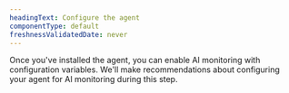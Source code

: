 ```yaml
---
headingText: Configure the agent
componentType: default
freshnessValidatedDate: never
---
```


Once you've installed the agent, you can enable AI monitoring with configuration variables. We'll make recommendations about configuring your agent for AI monitoring during this step.
